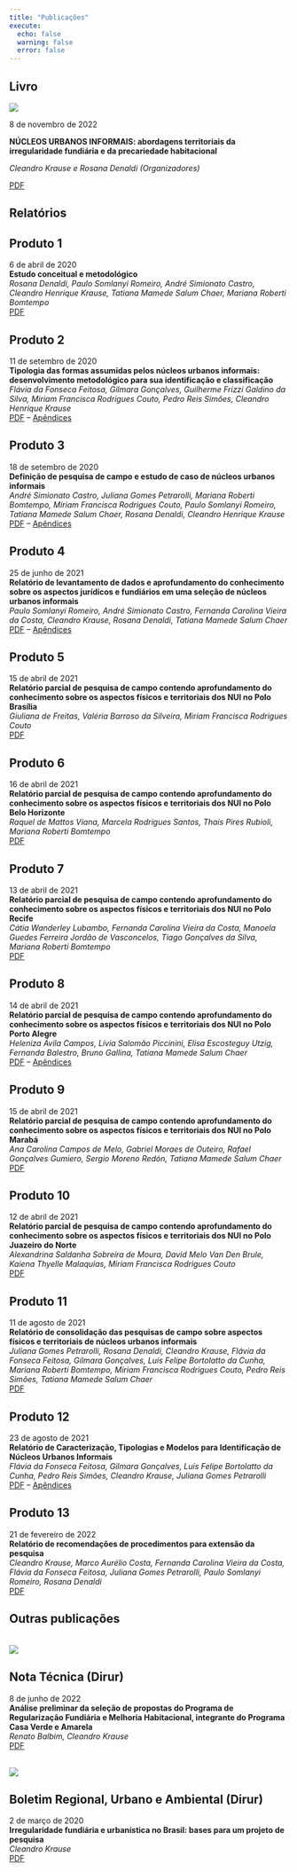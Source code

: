 ```yaml
---
title: "Publicações"
execute:
  echo: false
  warning: false
  error: false
---
```


## Livro

::: grid
::: g-col-6
![](assets/livro1.jpg)
:::
::: g-col-6
8 de novembro de 2022

**NÚCLEOS URBANOS INFORMAIS: abordagens territoriais da irregularidade fundiária e da precariedade habitacional**

*Cleandro Krause e Rosana Denaldi
(Organizadores)*

[PDF](http://repositorio.ipea.gov.br/handle/11058/11549){target="_blank"}
:::
:::

## Relatórios

:::{.callout-note appearance="minimal"}
## Produto 1
6 de abril de 2020
<br>
**Estudo conceitual e metodológico**
<br>
*Rosana Denaldi, Paulo Somlanyi Romeiro, André Simionato Castro, Cleandro Henrique Krause, Tatiana Mamede Salum Chaer, Mariana Roberti Bomtempo*
<br>
[PDF](publicacoes/PNUI_Produto_1.pdf){target="_blank"}
:::

:::{.callout-note appearance="minimal"}
## Produto 2
11 de setembro de 2020
<br>
**Tipologia das formas assumidas pelos núcleos urbanos informais: desenvolvimento metodológico para sua identificação e classificação**
<br>
*Flávia da Fonseca Feitosa, Gilmara Gonçalves, Guilherme Frizzi Galdino da Silva, Miriam Francisca Rodrigues Couto, Pedro Reis Simões, Cleandro Henrique Krause*
<br>
[PDF](publicacoes/PNUI_Produto_2.pdf){target="_blank"} -- [Apêndices](publicacoes/PNUI_Produto_2_Apendices.pdf){target="_blank"}
:::

:::{.callout-note appearance="minimal"}
## Produto 3
18 de setembro de 2020
<br>
**Definição de pesquisa de campo e estudo de caso de núcleos urbanos informais**
<br>
*André Simionato Castro, Juliana Gomes Petrarolli, Mariana Roberti Bomtempo, Miriam Francisca Rodrigues Couto, Paulo Somlanyi Romeiro, Tatiana Mamede Salum Chaer, Rosana Denaldi, Cleandro Henrique Krause*
<br>
[PDF](publicacoes/PNUI_Produto_3.pdf){target="_blank"} -- [Apêndices](publicacoes/PNUI_Produto_3_Apendices.pdf){target="_blank"}
:::

:::{.callout-note appearance="minimal"}
## Produto 4
25 de junho de 2021
<br>
**Relatório de levantamento de dados e aprofundamento do conhecimento sobre os aspectos jurídicos e fundiários em uma seleção de núcleos urbanos informais**
<br>
*Paulo Somlanyi Romeiro, André Simionato Castro, Fernanda Carolina Vieira da Costa, Cleandro Krause, Rosana Denaldi, Tatiana Mamede Salum Chaer*
<br>
[PDF](publicacoes/PNUI_Produto_4.pdf){target="_blank"} -- [Apêndices](publicacoes/PNUI_Produto_4_Apendices.pdf){target="_blank"}
:::

:::{.callout-note appearance="minimal"}
## Produto 5
15 de abril de 2021
<br>
**Relatório parcial de pesquisa de campo contendo aprofundamento do conhecimento sobre os aspectos físicos e territoriais dos NUI no Polo Brasília**
<br>
*Giuliana de Freitas, Valéria Barroso da Silveira, Miriam Francisca Rodrigues Couto*
<br>
[PDF](publicacoes/PNUI_Produto_5.pdf){target="_blank"}
:::

:::{.callout-note appearance="minimal"}
## Produto 6
16 de abril de 2021
<br>
**Relatório parcial de pesquisa de campo contendo aprofundamento do conhecimento sobre os aspectos físicos e territoriais dos NUI no Polo Belo Horizonte**
<br>
*Raquel de Mattos Viana, Marcela Rodrigues Santos, Thaís Pires Rubioli, Mariana Roberti Bomtempo*
<br>
[PDF](publicacoes/PNUI_Produto_6.pdf){target="_blank"}
:::

:::{.callout-note appearance="minimal"}
## Produto 7
13 de abril de 2021
<br>
**Relatório parcial de pesquisa de campo contendo aprofundamento do conhecimento sobre os aspectos físicos e territoriais dos NUI no Polo Recife**
<br>
*Cátia Wanderley Lubambo, Fernanda Carolina Vieira da Costa, Manoela Guedes Ferreira Jordão de Vasconcelos, Tiago Gonçalves da Silva, Mariana Roberti Bomtempo*
<br>
[PDF](publicacoes/PNUI_Produto_7.pdf){target="_blank"}
:::

:::{.callout-note appearance="minimal"}
## Produto 8
14 de abril de 2021
<br>
**Relatório parcial de pesquisa de campo contendo aprofundamento do conhecimento sobre os aspectos físicos e territoriais dos NUI no Polo Porto Alegre**
<br>
*Heleniza Ávila Campos, Lívia Salomão Piccinini, Elisa Escosteguy Utzig, Fernanda Balestro, Bruno Gallina, Tatiana Mamede Salum Chaer*
<br>
[PDF](publicacoes/PNUI_Produto_8.pdf){target="_blank"} -- [Apêndices](publicacoes/PNUI_Produto_8_Apendices.pdf){target="_blank"}
:::

:::{.callout-note appearance="minimal"}
## Produto 9
15 de abril de 2021
<br>
**Relatório parcial de pesquisa de campo contendo aprofundamento do conhecimento sobre os aspectos físicos e territoriais dos NUI no Polo Marabá**
<br>
*Ana Carolina Campos de Melo, Gabriel Moraes de Outeiro, Rafael Gonçalves Gumiero, Sergio Moreno Redón, Tatiana Mamede Salum Chaer*
<br>
[PDF](publicacoes/PNUI_Produto_9.pdf){target="_blank"}
:::

:::{.callout-note appearance="minimal"}
## Produto 10
12 de abril de 2021
<br>
**Relatório parcial de pesquisa de campo contendo aprofundamento do conhecimento sobre os aspectos físicos e territoriais dos NUI no Polo Juazeiro do Norte**
<br>
*Alexandrina Saldanha Sobreira de Moura, David Melo Van Den Brule, Kaiena Thyelle Malaquias, Miriam Francisca Rodrigues Couto*
<br>
[PDF](publicacoes/PNUI_Produto_10.pdf){target="_blank"}
:::

:::{.callout-note appearance="minimal"}
## Produto 11
11 de agosto de 2021
<br>
**Relatório de consolidação das pesquisas de campo sobre aspectos físicos e territoriais de núcleos urbanos informais**
<br>
*Juliana Gomes Petrarolli, Rosana Denaldi, Cleandro Krause, Flávia da Fonseca Feitosa, Gilmara Gonçalves, Luis Felipe Bortolatto da Cunha, Mariana Roberti Bomtempo, Miriam Francisca Rodrigues Couto, Pedro Reis Simões, Tatiana Mamede Salum Chaer*
<br>
[PDF](publicacoes/PNUI_Produto_11.pdf){target="_blank"}
:::

:::{.callout-note appearance="minimal"}
## Produto 12
23 de agosto de 2021
<br>
**Relatório de Caracterização, Tipologias e Modelos para Identificação de Núcleos Urbanos Informais**
<br>
*Flávia da Fonseca Feitosa, Gilmara Gonçalves, Luis Felipe Bortolatto da Cunha, Pedro Reis Simões, Cleandro Krause, Juliana Gomes Petrarolli*
<br>
[PDF](publicacoes/PNUI_Produto_12.pdf){target="_blank"} -- [Apêndices](publicacoes/PNUI_Produto_12_Apendices.pdf){target="_blank"}
:::

:::{.callout-note appearance="minimal"}
## Produto 13
21 de fevereiro de 2022
<br>
**Relatório de recomendações de procedimentos para extensão da pesquisa**
<br>
*Cleandro Krause, Marco Aurélio Costa, Fernanda Carolina Vieira da Costa, Flávia da Fonseca Feitosa, Juliana Gomes Petrarolli, Paulo Somlanyi Romeiro, Rosana Denaldi*
<br>
[PDF](publicacoes/PNUI_Produto_13.pdf){target="_blank"}
:::

## Outras publicações

::: grid
::: g-col-4
<br>
![](assets/pub1.jpg)
:::
::: g-col-8
:::{.callout-note appearance="minimal"}
## Nota Técnica (Dirur)
8 de junho de 2022
<br>
**Análise preliminar da seleção de propostas do Programa de Regularização Fundiária e Melhoria Habitacional, integrante do Programa Casa Verde e Amarela**
<br>
*Renato Balbim, Cleandro Krause*
<br>
[PDF](http://repositorio.ipea.gov.br/handle/11058/11202){target="_blank"}
:::
:::
:::

::: grid
::: g-col-4
<br>
![](assets/pub2.jpg)
:::
::: g-col-8
:::{.callout-note appearance="minimal"}
## Boletim Regional, Urbano e Ambiental (Dirur)
2 de março de 2020
<br>
**Irregularidade fundiária e urbanística no Brasil: bases para um projeto de pesquisa**
<br>
*Cleandro Krause*
<br>
[PDF](http://repositorio.ipea.gov.br/handle/11058/9693){target="_blank"}
:::
:::
:::
